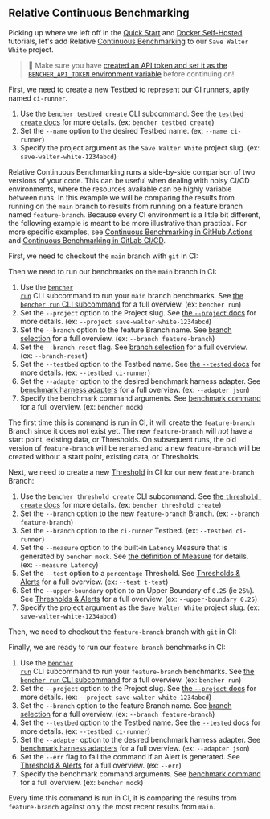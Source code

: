 
## Relative Continuous Benchmarking

Picking up where we left off in the
[Quick Start][quick start] and [Docker Self-Hosted][docker self-hosted] tutorials,
let's add Relative [Continuous Benchmarking][continuous benchmarking] to our `Save Walter White` project.

> 🐰 Make sure you have
> [created an API token and set it as the `BENCHER_API_TOKEN` environment variable][create an api token]
> before continuing on!

First, we need to create a new Testbed to represent our CI runners, aptly named `ci-runner`.

<TestbedCreate />

1. Use the `bencher testbed create` CLI subcommand.
   See [the `testbed create` docs][testbed create] for more details.
   (ex: `bencher testbed create`)
2. Set the `--name` option to the desired Testbed name.
   (ex: `--name ci-runner`)
3. Specify the project argument as the `Save Walter White` project slug.
   (ex: `save-walter-white-1234abcd`)

Relative Continuous Benchmarking runs a side-by-side comparison of two versions of your code.
This can be useful when dealing with noisy CI/CD environments,
where the resources available can be highly variable between runs.
In this example we will be comparing the results from running on the `main` branch
to results from running on a feature branch named `feature-branch`.
Because every CI environment is a little bit different,
the following example is meant to be more illustrative than practical.
For more specific examples, see [Continuous Benchmarking in GitHub Actions][github actions]
and [Continuous Benchmarking in GitLab CI/CD][gitlab ci/cd].

First, we need to checkout the `main` branch with `git` in CI:

<GitCheckoutMain />

Then we need to run our benchmarks on the `main` branch in CI:

<RunMainRelative />

1. Use the <code><a href="/docs/explanation/bencher-run/">bencher run</a></code> CLI subcommand
   to run your `main` branch benchmarks.
   See [the `bencher run` CLI subcommand][bencher run] for a full overview.
   (ex: `bencher run`)
2. Set the `--project` option to the Project slug.
   See [the `--project` docs][project option] for more details.
   (ex: `--project save-walter-white-1234abcd`)
3. Set the `--branch` option to the feature Branch name.
   See [branch selection][branch selection branch] for a full overview.
   (ex: `--branch feature-branch`)
4. Set the `--branch-reset` flag.
   See [branch selection][branch selection reset] for a full overview.
   (ex: `--branch-reset`)
5. Set the `--testbed` option to the Testbed name.
   See [the `--tested` docs][testbed option] for more details.
   (ex: `--testbed ci-runner`)
6. Set the `--adapter` option to the desired benchmark harness adapter.
   See [benchmark harness adapters][adapters] for a full overview.
   (ex: `--adapter json`)
7.  Specify the benchmark command arguments.
    See [benchmark command][command argument] for a full overview.
    (ex: `bencher mock`)

The first time this is command is run in CI,
it will create the `feature-branch` Branch since it does not exist yet.
The new `feature-branch` will _not_ have a start point, existing data, or Thresholds.
On subsequent runs, the old version of `feature-branch` will be renamed
and a new `feature-branch` will be created without a start point, existing data, or Thresholds.

Next, we need to create a new [Threshold][thresholds] in CI for our new `feature-branch` Branch:

<ThresholdCreateRelative />

1. Use the `bencher threshold create` CLI subcommand.
   See [the `threshold create` docs][threshold create] for more details.
   (ex: `bencher threshold create`)
2. Set the `--branch` option to the new `feature-branch` Branch.
   (ex: `--branch feature-branch`)
3. Set the `--branch` option to the `ci-runner` Testbed.
   (ex: `--testbed ci-runner`)
4. Set the `--measure` option to the built-in `Latency` Measure that is generated by `bencher mock`.
   See [the definition of Measure][measure] for details.
   (ex: `--measure Latency`)
5. Set the `--test` option to a `percentage` Threshold.
   See [Thresholds & Alerts][percentage] for a full overview.
   (ex: `--test t-test`)
6. Set the `--upper-boundary` option to an Upper Boundary of `0.25` (ie `25%`).
   See [Thresholds & Alerts][percentage upper boundary] for a full overview.
   (ex: `--upper-boundary 0.25`)
7. Specify the project argument as the `Save Walter White` project slug.
   (ex: `save-walter-white-1234abcd`)

Then, we need to checkout the `feature-branch` branch with `git` in CI:

<GitCheckoutFeature />

Finally, we are ready to run our `feature-branch` benchmarks in CI:

<RunFeatureRelative />

1. Use the <code><a href="/docs/explanation/bencher-run/">bencher run</a></code> CLI subcommand
   to run your `feature-branch` benchmarks.
   See [the `bencher run` CLI subcommand][bencher run] for a full overview.
   (ex: `bencher run`)
2. Set the `--project` option to the Project slug.
   See [the `--project` docs][project option] for more details.
   (ex: `--project save-walter-white-1234abcd`)
3. Set the `--branch` option to the feature Branch name.
   See [branch selection][branch selection branch] for a full overview.
   (ex: `--branch feature-branch`)
4. Set the `--testbed` option to the Testbed name.
   See [the `--tested` docs][testbed option] for more details.
   (ex: `--testbed ci-runner`)
5. Set the `--adapter` option to the desired benchmark harness adapter.
   See [benchmark harness adapters][adapters] for a full overview.
   (ex: `--adapter json`)
6. Set the `--err` flag to fail the command if an Alert is generated.
   See [Threshold & Alerts][alerts] for a full overview.
   (ex: `--err`)
7. Specify the benchmark command arguments.
   See [benchmark command][command argument] for a full overview.
   (ex: `bencher mock`)

Every time this command is run in CI,
it is comparing the results from `feature-branch` against only the most recent results from `main`.

[quick start]: /docs/tutorial/quick-start/
[docker self-hosted]: /docs/tutorial/docker/
[continuous benchmarking]: /docs/explanation/continuous-benchmarking/
[create an api token]: /docs/tutorial/quick-start/#create-an-api-token
[testbed create]: /docs/api/projects/testbeds/#post-v0projectsprojecttestbeds
[github actions]: /docs/how-to/github-actions/
[gitlab ci/cd]: /docs/how-to/gitlab-ci-cd/
[bencher run]: /docs/explanation/bencher-run/
[project option]: /docs/explanation/bencher-run/#--project-project
[branch selection branch]: /docs/explanation/branch-selection/#--branch-branch
[branch selection reset]: /docs/explanation/branch-selection/#--branch-reset
[testbed option]: /docs/explanation/bencher-run/#--testbed-testbed
[adapters]: /docs/explanation/adapters/
[command argument]: /docs/explanation/bencher-run/#benchmark-command
[thresholds]: /docs/explanation/thresholds/
[threshold create]: /docs/api/projects/thresholds/#post-v0projectsprojectthresholds
[measure]: /docs/explanation/benchmarking/#measures
[percentage]: /docs/explanation/thresholds/#percentage-thresholds
[percentage upper boundary]: /docs/explanation/thresholds/#percentage-threshold-upper-boundary
[alerts]: /docs/explanation/thresholds/#alerts
